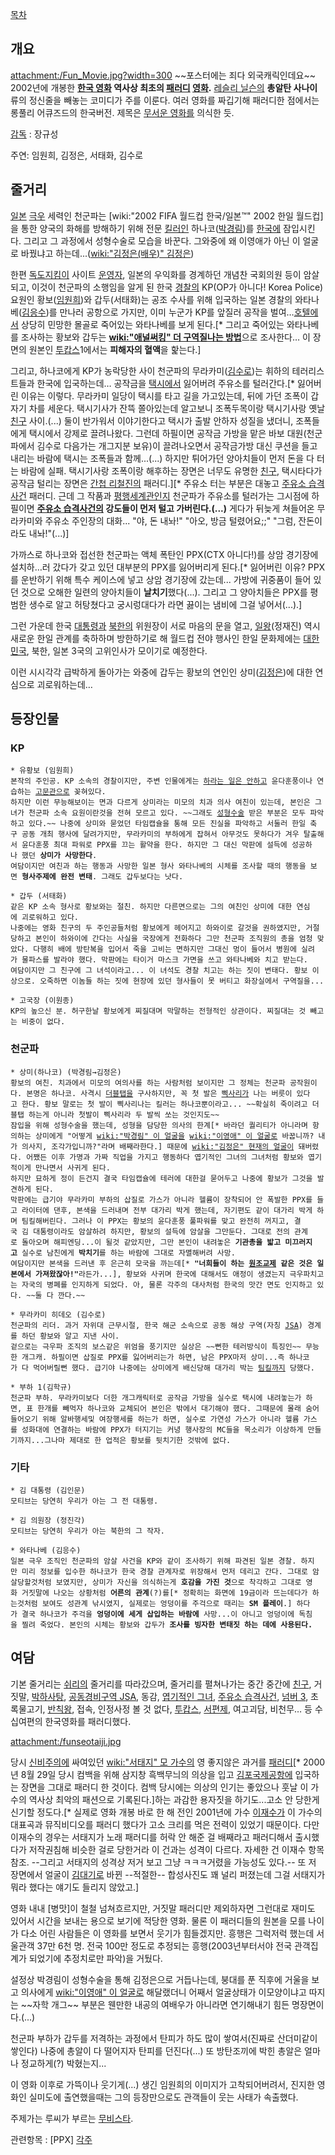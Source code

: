 [[목차]]
== 개요 ==
attachment:/Fun_Movie.jpg?width=300
~~포스터에는 죄다 외국캐릭인데요~~
2002년에 개봉한 '''[[한국 영화]] 역사상 최초의 [[패러디]] [[영화]].''' [[레슬리 닐슨]]의 '''총알탄 사나이''' 류의 정신줄을 빼놓는 코미디가 주를 이룬다. 여러 영화를 짜깁기해 패러디한 점에서는 롱풀리 어큐즈드의 한국버전. 제목은 [[무서운 영화]]를 의식한 듯.

[[감독]] : 장규성

주연: 임원희, 김정은, 서태화, 김수로

== 줄거리 ==
{{{#!html
<iframe width="435" height="315" src="//www.youtube.com/embed/p0WHIJWkxBU" frameborder="0" allowfullscreen></iframe>
}}}

[[일본]] [[극우]] 세력인 천군파는 [wiki:"2002 FIFA 월드컵 한국/일본™" 2002 한일 월드컵]을 통한 양국의 화해를 방해하기 위해 전문 [[킬러]]인 하나코([[박경림]])를 [[한국]]에 잠입시킨다. 그리고 그 과정에서 성형수술로 모습을 바꾼다. 그와중에 왜 이영애가 아닌 이 얼굴로 바꿨냐고 하는데...([[wiki:"김정은(배우)" 김정은]])

한편 [[독도]]지킴이 사이트 [[운영자]], 일본의 우익화를 경계하던 개념찬 국회의원 등이 암살되고, 이것이 천군파의 소행임을 알게 된 한국 [[경찰]]의 KP(OP가 아니다! Korea Police) 요원인 황보([[임원희]])와 갑두(서태화)는 공조 수사를 위해 입국하는 일본 경찰의 와타나베([[김응수]])를 만나러 공항으로 가지만, 이미 누군가 KP를 앞질러 공작을 벌여…[[호텔]]에서 상당히 민망한 몰골로 죽어있는 와타나베를 보게 된다.[* 그리고 죽어있는 와타나베를 조사하는 황보와 갑두는 '''[[wiki:"애널써킹" 더 구역질나는 방법]]'''으로 조사한다… 이 장면의 원본인 [[투캅스]]1에서는 '''피해자의 혈액'''을 핥는다.]

그리고, 하나코에게 KP가 농락당한 사이 천군파의 무라카미([[김수로]])는 휘하의 테러리스트들과 한국에 입국하는데… 공작금을 [[택시]]에서 잃어버려 주유소를 털러간다.[* 잃어버린 이유는 이렇다. 무라카미 일당이 택시를 타고 길을 가고있는데, 뒤에 가던 조폭이 갑자기 차를 세운다. 택시기사가 잔뜩 쫄아있는데 알고보니 조폭두목이랑 택시기사랑 옛날 [[친구]] 사이.(...) 둘이 반가워서 이야기한다고 택시가 출발 안하자 성질을 냈더니, 조폭들에게 택시에서 강제로 끌려나왔다. 그런데 하필이면 공작금 가방을 맡은 바보 대원(천군파에서 김수로 다음가는 개그지분 보유)이 끌려나오면서 공작금가방 대신 쿠션을 들고 내리는 바람에 택시는 조폭들과 함께...(...) 하지만 튀어가던 양아치들이 먼저 돈을 다 터는 바람에 실패. 택시기사랑 조폭이랑 해후하는 장면은 너무도 유명한 [[친구]], 택시타다가 공작금 털리는 장면은 [[간첩 리철진]]의 패러디.][* 주유소 터는 부분은 대놓고 [[주유소 습격사건]] 패러디. 근데 그 작품과 [[평행세계]]관인지 천군파가 주유소를 털러가는 그시점에 하필이면 '''[[주유소 습격사건]]의 강도들이 먼저 털고 가버린다.(...)''' 게다가 뒤늦게 쳐들어온 무라카미와 주유소 주인장의 대화... "야, 돈 내놔!" "아오, 방금 털렸어요;;" "그럼, 잔돈이라도 내놔!"(...)]

가까스로 하나코와 접선한 천군파는 액체 폭탄인 PPX(CTX 아니다!)를 상암 경기장에 설치하…러 갔다가 갖고 있던 대부분의 PPX를 잃어버리게 된다.[* 잃어버린 이유? PPX를 운반하기 위해 특수 케이스에 넣고 상암 경기장에 갔는데... 가방에 귀중품이 들어 있던 것으로 오해한 일련의 양아치들이 '''날치기'''했다(...). 그리고 그 양아치들은 PPX를 평범한 생수로 알고 허탕쳤다고 궁시렁대다가 라면 끓이는 냄비에 그걸 넣어서(...).]

그런 가운데 한국 [[대통령]]과 [[북한]]의 위원장이 서로 마음의 문을 열고, [[일왕]](정재진) 역시 새로운 한일 관계를 축하하며 방한하기로 해 월드컵 전야 행사인 한일 문화제에는 [[대한민국]], 북한, 일본 3국의 고위인사가 모이기로 예정한다.  

이런 시시각각 급박하게 돌아가는 와중에 갑두는 황보의 연인인 상미([[김정은]])에 대한 연심으로 괴로워하는데…

== 등장인물 ==
=== KP ===
 * 유황보 (임원희)
 본작의 주인공. KP 소속의 경찰이지만, 주변 인물에게는 [[하라는 공부는 안하고|하라는 일은 안하고]] 윤다훈풍이나 연습하는 [[고문관]]으로 꽂혀있다.
 하지만 이런 무능해보이는 면과 다르게 상미라는 미모의 치과 의사 여친이 있는데, 본인은 그녀가 천군파 소속 요원이란것을 전혀 모르고 있다. ~~그래도 [[성형수술]] 받은 부분은 모두 파악하고 있다.~~ 나중에 상미와 묻었던 타임캡슐을 통해 모든 진실을 파악하고 서둘러 한일 축구 공동 개최 행사에 달려가지만, 무라카미의 부하에게 잡혀서 아무것도 못하다가 겨우 탈출해서 윤다훈풍 최대 파워로 PPX를 끄는 활약을 한다. 하지만 그 대신 막판에 설득에 성공하나 했던 '''상미가 사망한다'''.
 여담이지만 여친과 하는 행동과 사망한 일본 형사 와타나베의 시체를 조사할 때의 행동을 보면 '''형사주제에 완전 변태'''. 그래도 갑두보다는 낫다.

 * 갑두 (서태화)
 같은 KP 소속 형사로 황보와는 절친. 하지만 다른면으로는 그의 여친인 상미에 대한 연심에 괴로워하고 있다.
 나중에는 영화 친구의 두 주인공들처럼 황보에게 헤어지고 하와이로 갈것을 권하였지만, 거절당하고 본인이 하와이에 간다는 사실을 국장에게 전화하다 그만 천군파 조직원의 총을 엄청 맞았다. 다행히 배에 방탄복을 입어서 죽을 고비는 면하지만 그대신 멍이 들어서 병원에 실려가 물파스를 발라야 했다. 막판에는 타이거 마스크 가면을 쓰고 와타나베와 치고 받는다.
 여담이지만 그 친구에 그 녀석이라고... 이 녀석도 경찰 치고는 하는 짓이 변태다. 황보 이상으로. 오죽하면 이놈들 하는 짓에 현장에 있던 형사들이 못 버티고 화장실에서 구역질을...

 * 고국장 (이원종)
 KP의 높으신 분. 허구한날 황보에게 찌질대며 막말하는 전형적인 상관이다. 찌질대는 것 빼고는 비중이 없다.

=== 천군파 ===
 * 상미(하나코) (박경림→김정은)
 황보의 여친. 치과에서 미모의 여의사를 하는 사람처럼 보이지만 그 정체는 천군파 공작원이다. 본명은 하나코. 사격시 [[더블탭]]을 구사하지만, 꼭 첫 발은 [[삑사리]]가 나는 버릇이 있다고 한다. 황보 말로는 첫 발이 삑사리나는 킬러는 하나코뿐이라고... ~~확실히 죽이려고 더블탭 하는게 아니라 첫발이 삑사리라 두 발씩 쏘는 것인지도~~
 잠입을 위해 성형수술을 했는데, 성형을 담당한 의사의 한계[* 바라던 퀄리티가 아니라며 항의하는 상미에게 "어떻게 [[wiki:"박경림" 이 얼굴]]을 [[wiki:"이영애" 이 얼굴]]로 바꿉니까? 내가 의사지, 조각가입니까?"라며 배째라한다.] 때문에 [[wiki:"김정은" 현재의 얼굴]]이 돼버렸다. 어쨌든 이후 가명과 가짜 직업을 가지고 행동하다 엽기적인 그녀의 그녀처럼 황보와 엽기적이게 만나면서 사귀게 된다.
 하지만 묘하게 정이 든건지 결국 타임캡슐에 테러에 대한걸 묻어두고 나중에 황보가 그것을 발견하게 된다.
 막판에는 급기야 무라카미 부하의 삽질로 가스가 아니라 헬륨이 장착되어 안 폭발한 PPX를 들고 라이터에 댄후, 본색을 드러내며 전부 대가리 박게 했는데, 자기편도 같이 대가리 박게 하며 팀킬해버린다. 그러나 이 PPX는 황보의 윤다훈풍 풀파워를 맞고 완전히 꺼지고, 결국 김 대통령이라도 암살하려 하지만, 황보의 설득에 암살을 그만둔다. 그대로 전의 관계로 돌아오며 해피엔딩...이 될것 같았지만, 그만 본인이 내려놓은 '''기관총을 밟고 미끄러지고''' 실수로 남친에게 '''박치기'''를 하는 바람에 그대로 자멸해버려 사망.
 여담이지만 본색을 드러낸 후 은근히 모국을 까는데[* '''"너희들이 하는 [[원조교제]] 같은 것은 일본에서 가져왔잖아!"'''라든가...], 황보와 사귀며 한국에 대해서도 애정이 생겼는지 극우파치고는 자국의 병폐를 인지하게 되었다. 아, 물론 각주의 대사처럼 한국의 맛간 면도 인지하고 있다. ~~둘 다 깐다.~~

 * 무라카미 히데오 (김수로)
 천군파의 리더. 과거 자위대 근무시절, 한국 해군 소속으로 공동 해상 구역(자칭 [[JSA]]) 경계를 하던 황보와 알고 지낸 사이.
 겉으로는 극우파 조직의 보스같은 위엄을 풍기지만 실상은 ~~뻔한 테러방식이 특징인~~ 무능한 개그캐. 하필이면 삽질로 PPX를 잃어버리는가 하면, 남은 PPX마저 상미...즉 하나코가 다 먹어버릴뻔 했다. 급기야 나중에는 상미에게 배신당해 대가리 박는 [[팀킬]]까지 당했다.

 * 부하 1(김학규)
 천군파 부하. 무라카미보다 더한 개그캐릭터로 공작금 가방을 실수로 택시에 내려놓는가 하면, 표 한개를 빼먹자 하나코와 교체되어 본인은 밖에서 대기해야 했다. 그때문에 몰래 숨어들어오기 위해 알바행세및 여장행세를 하는가 하면, 실수로 가연성 가스가 아니라 헬륨 가스를 성화대에 연결하는 바람에 PPX가 터지기는 커녕 행사장의 MC들을 목소리가 이상하게 만들기까지...그나마 제대로 한 업적은 황보를 뒷치기한 것밖에 없다.

=== 기타 ===
 * 김 대통령 (김인문)
 모티브는 당연히 우리가 아는 그 전 대통령.

 * 김 의원장 (정진각)
 모티브는 당연히 우리가 아는 북한의 그 작자.

 * 와타나베 (김응수)
 일본 극우 조직인 천군파의 암살 사건을 KP와 같이 조사하기 위해 파견된 일본 경찰. 하지만 미리 정보를 입수한 하나코가 한국 경찰 관계자로 위장해서 먼저 데리고 간다. 그대로 암살당할것처럼 보였지만, 상미가 자신을 의식하는게 '''호감을 가진 것'''으로 착각하고 그대로 영화 거짓말에 나오는 상황처럼 '''어른의 관계'''(?)를[* 정확히는 화면에 19금이라 뜨는데다가 하는것처럼 보여도 성관계 낚시였지, 실제로는 엉덩이를 주걱으로 때리는 '''SM 플레이'''.] 하다가 결국 하나코가 주걱을 '''엉덩이에 세게 삽입하는 바람에''' 사망...이 아니고 엉덩이에 독침을 찔려 죽었다. 본인의 시체는 황보와 갑두가 '''조사를 빙자한 변태짓 하는 데에 사용된다.'''

== 여담 ==
기본 줄거리는 [[쉬리]]의 줄거리를 따라갔으며, 줄거리를 펼쳐나가는 중간 중간에 [[친구]], 거짓말, [[박하사탕]], [[공동경비구역 JSA]], 동감, [[엽기적인 그녀]], [[주유소 습격사건]], [[넘버 3]], 초록물고기, [[반칙왕]], 접속, 인정사정 볼 것 없다, [[투캅스]], [[서편제]], 여고괴담, 비천무… 등 수십여편의 한국영화를 패러디했다.

attachment:/funseotaiji.jpg

당시 [[신비주의]]에 싸여있던 [[wiki:"서태지" 모 가수]]의 영 좋지않은 과거를 [[패러디]][* 2000년 8월 29일 당시 컴백을 위해 삼지창 흑백무늬의 의상을 입고 [[김포국제공항]]에 입국하는 장면을 그대로 패러디 한 것이다. 컴백 당시에는 의상의 인기는 좋았으나 훗날 이 가수의 역사상 최악의 패션으로 기록된다.]하는 과감한 용자짓을 하기도...고소 안 당한게 신기할 정도다.[* 실제로 영화 개봉 바로 한 해 전인 2001년에 가수 [[이재수]]가 이 가수의 대표곡과 뮤직비디오를 패러디 했다가 고소 크리를 먹은 전력이 있었기 때문이다. 다만 이재수의 경우는 서태지가 노래 패러디를 허락 안 해준 걸 배째라고 패러디해서 출시했다가 저작권침해 비슷한 걸로 당한거라 이 건과는 성격이 다르다. 자세한 건 이재수 항목 참조. --그리고 서태지의 성격상 저거 보고 그냥 ㅋㅋㅋ거렸을 가능성도 있다.-- 또 저 장면에서 얼굴이 [[김대기]]로 바뀐 --적절한-- 합성사진도 꽤 널리 퍼졌는데 그걸 서태지가 뭐라 했다는 얘기도 들리지 않았고.]

영화 내내 [병맛]이 철철 넘쳐흐르지만, 거짓말 패러디만 제외하자면 그런대로 재미도 있어서 시간을 보내는 용으로 보기에 적당한 영화. 물론 이 패러디들의 원본을 모를 나이가 다소 어린 사람들은 이 영화를 보면서 웃기가 힘들겠지만. 흥행은 그럭저럭 했는데 서울관객 37만 6천 명. 전국 100만 정도로 추정되는 흥행(2003년부터서야 전국 관객집계가 되었기에 추정치로만 파악)을 거뒀다.

설정상 박경림이 성형수술을 통해 김정은으로 거듭나는데, 붕대를 푼 직후에 거울을 보고 의사에게 [[wiki:"이영애" 이 얼굴]]로 해달랬더니 어째서 얼굴상태가 이모양이냐고 따지는 ~~자학 개그~~ 부분은 웬만한 내공의 여배우가 아니라면 연기해내기 힘든 명장면이다.(...)

천군파 부하가 갑두를 저격하는 과정에서 탄피가 하도 많이 쌓여서(진짜로 산더미같이 쌓인다) 나중에 총알이 다 떨어지자 탄피를 던진다(...) 또 방탄조끼에 박힌 총알은 얼마나 정교하게(?) 박혔는지...

이 영화 이후로 가뜩이나 웃기게(...) 생긴 임원희의 이미지가 고착되어버려서, 진지한 영화인 실미도에 출연했을때는 그의 등장만으로도 관객들이 웃는 사태가 속출했다.

주제가는 루씨가 부르는  [http://blog.naver.com/PostView.nhn?blogId=1423wldi&logNo=40050592934 무비스타].

관련항목 : [PPX]
[[각주]]
